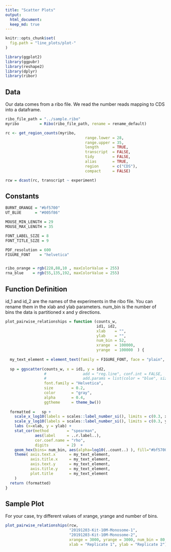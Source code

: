 ```yaml
---
title: "Scatter Plots"
output: 
  html_document:
  keep_md: true
---
```

  
```r
knitr::opts_chunk$set(
  fig.path = "line_plots/plot-"
)
```

```r
library(ggplot2)
library(ggpubr)
library(reshape2)
library(dplyr)
library(ribor)
```

## Data

Our data comes from a ribo file. We read the number reads mapping to CDS into a dataframe.

```r

ribo_file_path = "../sample.ribo"
myribo         = Ribo(ribo_file_path, rename = rename_default)

rc <- get_region_counts(myribo,
                                   range.lower = 28,
                                   range.upper = 35,
                                   length      = TRUE,
                                   transcript  = FALSE,
                                   tidy        = FALSE,
                                   alias       = TRUE,
                                   region      = c("CDS"), 
                                   compact     = FALSE)

rcw = dcast(rc, transcript ~ experiment)  
```

## Constants

```r
BURNT_ORANGE = "#bf5700"
UT_BLUE      = "#005f86"

MOUSE_MIN_LENGTH = 29
MOUSE_MAX_LENGTH = 35

FONT_LABEL_SIZE = 8
FONT_TITLE_SIZE = 9

PDF_resolution = 600
FIGURE_FONT    = "helvetica"


ribo_orange = rgb(228,88,10 , maxColorValue = 255)
rna_blue    = rgb(55,135,192, maxColorValue = 255)
```

## Function Definition

id_1 and id_2 are the names of the experiments in the ribo file. You can rename them in the xlab and ylab parameters.
num_bin is the number of bins the data is partitioned x and y directions.

```r
plot_pairwise_relationships = function (counts_w, 
                                        id1, id2, 
                                        xlab    = "", 
                                        ylab    = "", 
                                        num_bin = 52, 
                                        xrange  = 100000, 
                                        yrange  = 100000  ) { 
  
  my_text_element = element_text(family = FIGURE_FONT, face = "plain", size = FONT_LABEL_SIZE)
  
  sp = ggscatter(counts_w, x = id1, y = id2,
                 #                add = "reg.line", conf.int = FALSE,     
                 #                add.params = list(color = "blue", size = 0.5),
                 font.family = "Helvetica", 
                 size        = 0.2,
                 color       = "gray", 
                 alpha       = 0.4, 
                 ggtheme     = theme_bw()) 
  
  formatted =   sp +   
    scale_x_log10(labels = scales::label_number_si(), limits = c(0.3, xrange)) +   
    scale_y_log10(labels = scales::label_number_si(), limits = c(0.3, yrange)) + 
    labs (x=xlab, y = ylab) +
    stat_cor(method        = "spearman", 
             aes(label     = ..r.label..), 
             cor.coef.name = "rho", 
             digits        = 2)  + 
    geom_hex(bins= num_bin, aes(alpha=log10(..count..) ), fill="#bf5700" ) +
    theme( axis.text.x      = my_text_element,
           axis.title.x     = my_text_element,
           axis.text.y      = my_text_element,
           axis.title.y     = my_text_element,
           plot.title       = my_text_element
    )
  return (formatted)  
}
```

## Sample Plot

For your case, try different values of xrange, yrange and number of bins.


```r
plot_pairwise_relationships(rcw, 
                            "20191203-Kit-10M-Monosome-1", 
                            "20191203-Kit-10M-Monosome-2", 
                            xrange = 3000, yrange = 3000, num_bin = 80,
                            xlab = "Replicate 1", ylab = "Replicate 2")
```
